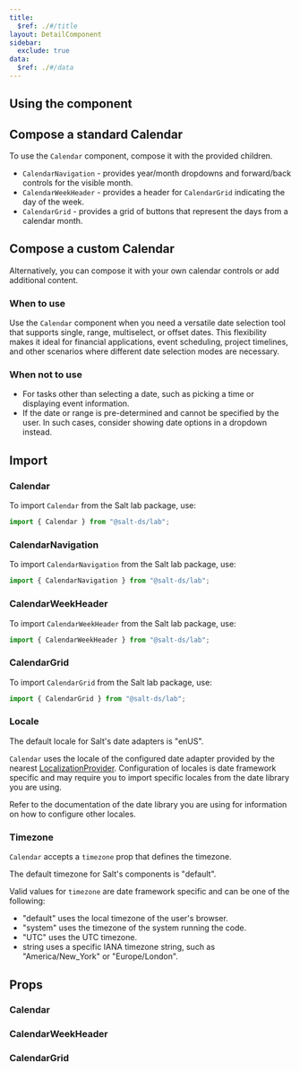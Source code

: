 ```yaml
---
title:
  $ref: ./#/title
layout: DetailComponent
sidebar:
  exclude: true
data:
  $ref: ./#/data
---
```


## Using the component

## Compose a standard Calendar

To use the `Calendar` component, compose it with the provided children.

- `CalendarNavigation` - provides year/month dropdowns and forward/back controls for the visible month.
- `CalendarWeekHeader` - provides a header for `CalendarGrid` indicating the day of the week.
- `CalendarGrid` - provides a grid of buttons that represent the days from a calendar month.

<LivePreview componentName="calendar" exampleName="Single" />

## Compose a custom Calendar

Alternatively, you can compose it with your own calendar controls or add additional content.

<LivePreview componentName="calendar" exampleName="TodayButton" />

### When to use

Use the `Calendar` component when you need a versatile date selection tool that supports single, range, multiselect, or offset dates. This flexibility makes it ideal for financial applications, event scheduling, project timelines, and other scenarios where different date selection modes are necessary.

### When not to use

- For tasks other than selecting a date, such as picking a time or displaying event information.
- If the date or range is pre-determined and cannot be specified by the user. In such cases, consider showing date options in a dropdown instead.

## Import

### Calendar

To import `Calendar` from the Salt lab package, use:

```js
import { Calendar } from "@salt-ds/lab";
```

### CalendarNavigation

To import `CalendarNavigation` from the Salt lab package, use:

```js
import { CalendarNavigation } from "@salt-ds/lab";
```

### CalendarWeekHeader

To import `CalendarWeekHeader` from the Salt lab package, use:

```js
import { CalendarWeekHeader } from "@salt-ds/lab";
```

### CalendarGrid

To import `CalendarGrid` from the Salt lab package, use:

```js
import { CalendarGrid } from "@salt-ds/lab";
```

### Locale

The default locale for Salt's date adapters is "enUS".

`Calendar` uses the locale of the configured date adapter provided by the nearest [LocalizationProvider](../LocalizationProvider).
Configuration of locales is date framework specific and may require you to import specific locales from the date library you are using.

Refer to the documentation of the date library you are using for information on how to configure other locales.

### Timezone

`Calendar` accepts a `timezone` prop that defines the timezone.

The default timezone for Salt's components is "default".

Valid values for `timezone` are date framework specific and can be one of the following:

- "default" uses the local timezone of the user's browser.
- "system" uses the timezone of the system running the code.
- "UTC" uses the UTC timezone.
- string uses a specific IANA timezone string, such as "America/New_York" or "Europe/London".

## Props

### Calendar

<PropsTable packageName="lab" componentName="Calendar" />

### CalendarWeekHeader

<PropsTable packageName="lab" componentName="CalendarWeekHeader" />

### CalendarGrid

<PropsTable packageName="lab" componentName="CalendarGrid" />
